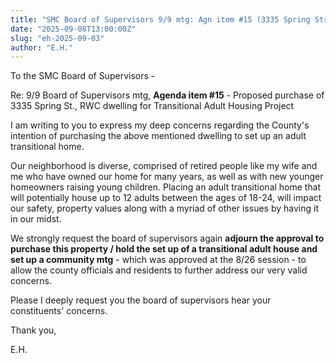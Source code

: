 ```yaml
---
title: "SMC Board of Supervisors 9/9 mtg: Agn item #15 (3335 Spring Street)"
date: "2025-09-08T13:00:00Z"
slug: "eh-2025-09-03"
author: "E.H."
---
```


To the SMC Board of Supervisors -

Re: 9/9 Board of Supervisors mtg, **Agenda item #15** - Proposed purchase of 3335 Spring St., RWC dwelling for Transitional Adult Housing Project

I am writing to you to express my deep concerns regarding the County's intention of purchasing the above mentioned dwelling to set up an adult transitional home.

Our neighborhood is diverse, comprised of retired people like my wife and me who have owned our home for many years, as well as with new younger homeowners raising young children. Placing an adult transitional home that will potentially house up to 12 adults between the ages of 18-24, will impact our safety, property values along with a myriad of other issues by having it in our midst.

We strongly request the board of supervisors again **adjourn the approval to purchase this property / hold the set up of a transitional adult house and set up a community mtg** - which was approved at the 8/26 session - to allow the county officials and residents to further address our very valid concerns.

Please I deeply request you the board of supervisors hear your constituents' concerns.

Thank you,

E.H.
